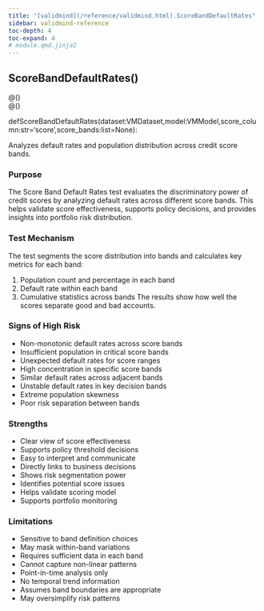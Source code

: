 ```yaml
---
title: "[validmind](/reference/validmind.html).ScoreBandDefaultRates"
sidebar: validmind-reference
toc-depth: 4
toc-expand: 4
# module.qmd.jinja2
---
```


<!-- function.qmd.jinja2 -->

## ScoreBandDefaultRates[()]{.muted}

<!-- signatures.jinja2 -->

::: {.signature}

<div class="decorator">@<!-- types.jinja2 - format_type --><!-- types.jinja2 - format_type --><!-- types.jinja2 - format_type --><span class="n"></span><span class="p">(</span><span class="p">)</span></div><div class="decorator">@<!-- types.jinja2 - format_type --><!-- types.jinja2 - format_type --><!-- types.jinja2 - format_type --><span class="n"></span><span class="p">(</span><span class="p">)</span></div>
<span class="kw">def</span><span class="name">ScoreBandDefaultRates</span>(<span class="params"><span class="n">dataset</span><span class="p">:</span><!-- types.jinja2 - format_type --><span class="n">VMDataset</span><span class="muted">,</span></span><span class="params"><span class="n">model</span><span class="p">:</span><!-- types.jinja2 - format_type --><span class="n">VMModel</span><span class="muted">,</span></span><span class="params"><span class="n">score_column</span><span class="p">:</span><!-- types.jinja2 - format_type --><span class="nb">str</span><span class="o">=</span><span class="s1">'score'</span><span class="muted">,</span></span><span class="params"><span class="n">score_bands</span><span class="p">:</span><!-- types.jinja2 - format_type --><span class="nb">list</span><span class="o">=</span><span class="kc">None</span></span>):

:::

<!-- docstring.jinja2 -->

Analyzes default rates and population distribution across credit score bands.

### Purpose

The Score Band Default Rates test evaluates the discriminatory power of credit scores by analyzing default rates across different score bands. This helps validate score effectiveness, supports policy decisions, and provides insights into portfolio risk distribution.

### Test Mechanism

The test segments the score distribution into bands and calculates key metrics for each band:

1. Population count and percentage in each band
1. Default rate within each band
1. Cumulative statistics across bands The results show how well the scores separate good and bad accounts.

### Signs of High Risk

- Non-monotonic default rates across score bands
- Insufficient population in critical score bands
- Unexpected default rates for score ranges
- High concentration in specific score bands
- Similar default rates across adjacent bands
- Unstable default rates in key decision bands
- Extreme population skewness
- Poor risk separation between bands

### Strengths

- Clear view of score effectiveness
- Supports policy threshold decisions
- Easy to interpret and communicate
- Directly links to business decisions
- Shows risk segmentation power
- Identifies potential score issues
- Helps validate scoring model
- Supports portfolio monitoring

### Limitations

- Sensitive to band definition choices
- May mask within-band variations
- Requires sufficient data in each band
- Cannot capture non-linear patterns
- Point-in-time analysis only
- No temporal trend information
- Assumes band boundaries are appropriate
- May oversimplify risk patterns
